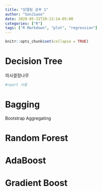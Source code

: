```yaml
---
title: "모델링 공부 1"
author: "SonJiwoo"
date: 2020-05-31T20:13:14-05:00
categories: ["R"]
tags: ["R Markdown", "plot", "regression"]
---
```


```r
knitr::opts_chunk$set(collapse = TRUE)
```

# Decision Tree
의사결정나무

```r
#rpart 사용
```

# Bagging
Bootstrap Aggregating


# Random Forest

# AdaBoost

# Gradient Boost